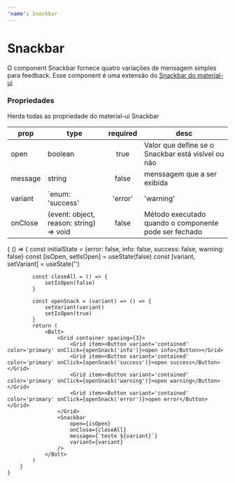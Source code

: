 ```yaml
---
'name': Snackbar
---
```




# Snackbar

O component Snackbar fornece quatro variações de mensagem simples para feedback. Esse component é uma extensão do [Snackbar do material-ui](https://material-ui.com/components/snackbars/)

### Propriedades

Herda todas as propriedade do material-ui Snackbar

| **prop** | **type**                                         | **required** | **desc**                                              |
| -------- | ------------------------------------------------ | :----------: | ----------------------------------------------------- |
| open     | boolean                                          |     true     | Valor que define se o Snackbar está visível ou não    |
| message  | string                                           |    false     | menssagem que a ser exibida                           |
| variant  | `enum: 'success' | 'error' | 'warning' | 'info'` |     true     | tipos válidos que definem o ícone e cor do component  |
| onClose  | (event: object, reason: string) => void          |    false     | Método executado quando o componente pode ser fechado |

<Playground>
    {
        () => {
            const initialState = {error: false, info: false, success: false, warning: false}
            const [isOpen, setIsOpen] = useState(false)
            const [variant, setVariant] = useState('')

            const closeAll = () => {
                setIsOpen(false)
            }

            const openSnack = (variant) => () => {
                setVariant(variant)
                setIsOpen(true)
            }
            return (
                <Bolt>
                    <Grid container spacing={3}>
                        <Grid item><Button variant='contained' color='primary' onClick={openSnack('info')}>open info</Button></Grid>
                        <Grid item><Button variant='contained' color='primary' onClick={openSnack('success')}>open success</Button></Grid>
                        <Grid item><Button variant='contained' color='primary' onClick={openSnack('warning')}>open warning</Button></Grid>
                        <Grid item><Button variant='contained' color='primary' onClick={openSnack('error')}>open error</Button></Grid>
                    </Grid>
                    <Snackbar
                        open={isOpen}
                        onClose={closeAll}
                        message={`teste ${variant}`}
                        variant={variant}
                    />
                </Bolt>
            )
        }
    }

</Playground>
